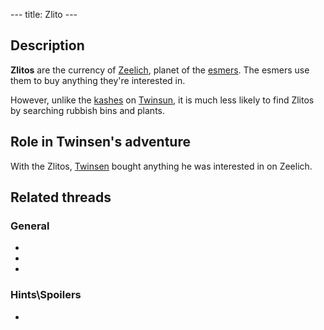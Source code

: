 ---
title: Zlito
---

{{Infobox Item
 |image=Zlito.gif
 |type=bonus
 |critical=yes
 |magical=no
 |unique=no
 |lba1=
 |lba2=yes
 |upgrades=no
 |rowposition=3
 |columnposition=6
 |effect=stores money
 |effectamount=all
 |purpose=
 |combattype=none
 |powerlevel=none
 |rate=none
 |range=none
 |damage=none
}}

{{Quote
 |It is the exchange currency of planet Zeelich. With it, you can buy the articles you are interested in on planet Zeelich.
 |Inventory, [[Zlito]]
 |quoteid=1893}}

==Description==
'''Zlitos''' are the currency of [[Zeelich]], planet of the [[esmer]]s. The esmers use them to buy anything they're interested in.

However, unlike the [[kash]]es on [[Twinsun]], it is much less likely to find Zlitos by searching rubbish bins and plants.

==Role in Twinsen's adventure==
With the Zlitos, [[Twinsen]] bought anything he was interested in on Zeelich.

==Related threads==
===General===
* {{thread|id=10667|title=Now This is weird !!!}}
* {{thread|id=3013|title=Zlito + Zloty = ?}}
* {{thread|id=933|title=unknown quote}}

===Hints\Spoilers===
* {{thread|id=7721|title=Found a way to modify the GOLD cheat to give more money...}}
